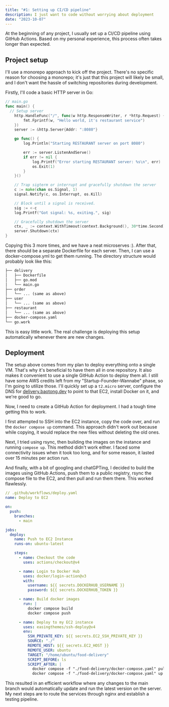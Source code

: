 ```yaml
---
title: "#1: Setting up CI/CD pipeline"
description: I just want to code without worrying about deployment
date: "2023-10-07"
---
```


At the beginning of any project, I usually set up a CI/CD pipeline using GitHub Actions. Based on my personal experience, this process often takes longer than expected.

## Project setup

I'll use a monorepo approach to kick off the project. There's no specific reason for choosing a monorepo; it's just that this project will likely be small, and I don't want the hassle of switching repositories during development.

Firstly, I'll code a basic HTTP server in Go:

```go
// main.go
func main() {
  // Setup server
	http.HandleFunc("/", func(w http.ResponseWriter, r *http.Request) {
		fmt.Fprintf(w, "Hello world, it's restaurant service")
	})
	server := &http.Server{Addr: ":8080"}

	go func() {
		log.Println("Starting RESTAURANT server on port 8080")

		err := server.ListenAndServe()
		if err != nil {
			log.Printf("Error starting RESTAURANT server: %s\n", err)
			os.Exit(1)
		}
	}()

	// Trap sigterm or interrupt and gracefully shutdown the server
	c := make(chan os.Signal, 1)
	signal.Notify(c, os.Interrupt, os.Kill)

	// Block until a signal is received.
	sig := <-c
	log.Printf("Got signal: %s, exiting.", sig)

	// Gracefully shutdown the server
	ctx, _ := context.WithTimeout(context.Background(), 30*time.Second)
	server.Shutdown(ctx)
}
```

Copying this 3 more times, and we have a neat microserves :). After that, there should be a separate Dockerfile for each server.
Then, I can use a docker-compose.yml to get them running. The directory structure would probably look like this:

```txt
├── delivery
│   ├── Dockerfile
│   ├── go.mod
│   └── main.go
├── order
│   └── ... (same as above)
├── user
│   └── ... (same as above)
├── restaurant
│   └── ... (same as above)
├── docker-compose.yaml
└── go.work
```

This is easy little work. The real challenge is deploying this setup automatically whenever there are new changes.

## Deployment

The setup above comes from my plan to deploy everything onto a single VM. That's why it's beneficial to have them all in one repository. It also makes it convenient to use a single GitHub Action to deploy them all.
I still have some AWS credits left from my "Startup-Founder-Wannabe" phase, so I'm going to utilize those. I'll quickly set up a `t2.micro` server, configure the DNS for [delivery.baotong.dev](delivery.baotong.dev) to point to that EC2, install Docker on it, and we're good to go.

Now, I need to create a GitHub Action for deployment. I had a tough time getting this to work.

I first attempted to SSH into the EC2 instance, copy the code over, and run the `docker compose up` command. This approach didn't work out because while copying, it would replace the new files without deleting the old ones.

Next, I tried using rsync, then building the images on the instance and running `compose up`. This method didn't work either. I faced some connectivity issues when it took too long, and for some reason, it lasted over 15 minutes per action run.

And finally, with a bit of googling and chatGPTing, I decided to build the images using GitHub Actions, push them to a public registry, rsync the compose file to the EC2, and then pull and run them there. This worked flawlessly.

```yml
// .github/workflows/deploy.yaml
name: Deploy to EC2

on:
  push:
    branches:
      - main

jobs:
  deploy:
    name: Push to EC2 Instance
    runs-on: ubuntu-latest

    steps:
      - name: Checkout the code
        uses: actions/checkout@v4

      - name: Login to Docker Hub
        uses: docker/login-action@v3
        with:
          username: ${{ secrets.DOCKERHUB_USERNAME }}
          password: ${{ secrets.DOCKERHUB_TOKEN }}

      - name: Build docker images
        run: |
          docker compose build
          docker compose push

      - name: Deploy to my EC2 instance
        uses: easingthemes/ssh-deploy@v4
        env:
          SSH_PRIVATE_KEY: ${{ secrets.EC2_SSH_PRIVATE_KEY }}
          SOURCE: "./"
          REMOTE_HOST: ${{ secrets.EC2_HOST }}
          REMOTE_USER: ubuntu
          TARGET: "/home/ubuntu/food-delivery"
          SCRIPT_BEFORE: ls
          SCRIPT_AFTER: |
            docker compose -f "./food-delivery/docker-compose.yaml" pull
            docker compose -f "./food-delivery/docker-compose.yaml" up -d
```

This resulted in an efficient workflow where any changes to the main branch would automatically update and run the latest version on the server.
My next steps are to route the services through nginx and establish a testing pipeline.
